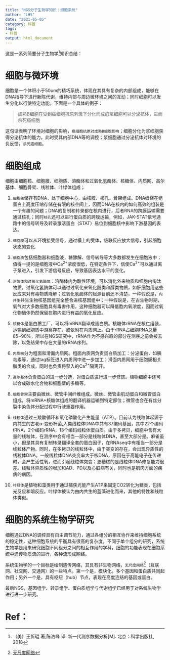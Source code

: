```yaml
---
title: "NGS分子生物学知识：细胞系统"
author: "LHS"
date: "2021-05-05"
category: 科普
tags: 
- 科普
output: html_document
---
```

这是一系列简要分子生物学[^1]知识总结：

# 细胞与微环境

细胞是一个体积小于50um的精巧系统，体现在其具有复杂的内部组成，能够在DNA指导下进行新陈代谢，维持内部与周边微环境之间的互动；同时细胞可以发生分化以行使特定功能。下面是一个具体的例子：

>成熟B细胞在受到癌细胞抗原刺激下分化而成的浆细胞可以分泌抗体，进而杀死癌细胞

这句话表明了环境对细胞的影响，`癌细胞抗原对成熟B细胞影响`；细胞分化为浆细胞获得分泌抗体的能力，此时受其内部DNA等的调控；浆细胞通过分泌抗体对环境的负反馈，`杀死癌细胞`。

# 细胞组成

细胞由细胞核、细胞膜、细胞质、溶酶体和过氧化氢酶体、核糖体、内质网、高尔基体、细胞骨架、线粒体、叶绿体组成；

1. `细胞核`储存有DNA，处于细胞中心，由核膜、核孔、骨架组成。DNA缠绕在组蛋白上高度压缩存储在有限的核空间上，因而DNA在核内的如何高效的组装是一个有趣的问题；DNA的复制和转录都在核内进行，后者RNA的跨膜运输需要通过核孔；同时`核孔`还可以进行蛋白质的跨膜运输，例如，JAK-STAT信号通路中的信号转导及转录激活蛋白（STAT）易位到细胞核中影响下游基因的表达。

2. `细胞膜`可以从环境接受信号，通过模上的受体，级联反应放大信号，引起细胞状态的变化.

3. `细胞质`包括细胞器和细胞液，糖酵解、信号转导等大多数都发生在细胞液中；值得一提的是细胞液中Ca<sup>2+</sup>浓度很低，在特定条件下，信使Ca<sup>2+</sup>可以通过离子泵进入，引发下游信号反应，导致基因表达水平的变化。

4. `溶酶体和过氧化氢酶体`：溶酶体内为酸性环境，可以消化外来物质和细胞内淘汰物质。过氧化氢酶体可以通过过氧化来氧化酚类和醇类物质，如肝细胞用这些反应来对有毒物质降解；过氧化氢酶体的起源目前还不清楚，一种假说是，`内共生`共生生物核基因组完全整合进核基因组中；一种假说是，在古生物时期，氧气对大多数细胞具有毒害作用，这种细胞器可以降低胞内氧浓度，因而过氧化物酶体仍然保留在胞内进行有益的氧化反应。

5. `核糖体`是蛋白质工厂，可以将mRNA翻译成蛋白质。核糖体rRNA在核仁组装，运输到细胞质中游离存在，或依附在内质网上。由于rRNA占细胞RNA总量85~90%，所以在NGS研究中，rRNA作为不感兴趣的部分在测序之前会被去除，以免结果中存在大量的rRNA序列。

6. `内质网`分为粗面和滑面内质网。粗面内质网负责蛋白质加工：分泌蛋白，如胰岛素等，通过tag标签进入内质网中进一步加工；滑面内质网用于细胞膜相关脂类的合成，同时也负责将泵入的Ca<sup>2+</sup>隔离开。

7. `高尔基体`负责蛋白的进一步分选，对蛋白质进行进一步修饰。植物细胞中还可以合成碳水化合物和细胞壁的多糖等。

8. `细胞骨架`主要由微丝、微管中间纤维组成。微丝、微管由肌动蛋白和微管蛋白组成，将mRNA+核糖体组成的翻译机器运输到特定部位；微管也会在有丝分裂中染色体分配过程中行驶重要作用。

9. `线粒体`通过三羧酸循环和氧化磷酸化产生能量（ATP）。目前认为线粒体起源于内共生的古老α-变形杆菌,人类线粒体DNA中共有37编码基因，其中22个编码tRNA，2个编码rRNA，13个编码线粒体蛋白质。由于多拷贝，细胞中含有大量的线粒体，在测序中会有相当一部分是线粒体DNA，甚至大部分是。麻雀虽小，但是其具有复制转录翻译全套的蛋白因子，在RNAseq中有相当一部分是线粒体产物。同时，在多拷贝的线粒体中，由于突变的存在，会出现异质性的线粒体DNA。一般线粒体DNA突变率大于核DNA，原因在于高能电子在传递时，会产生活性氧，进而引起线粒体突变；更糟糕的是线粒体DNA修复能力很差。线粒体异质性的增加和AD、PD以及心脏病有关，同时也是肌肉方面的疾病的病因。

10. `叶绿体`是植物和藻类用于通过捕获光能产生ATP来固定CO2转化为糖类，包括光反应和暗反应。叶绿体被认为由内共生的蓝藻进化而来，其他的特性和线粒体类似。

# 细胞的系统生物学研究

细胞通过DNA的调控具有自主调节能力，通过各组分的相互协作来维持细胞系统的稳定性，这种细胞系统的平衡具有很高的复杂度。不同于单个组分的研究，系统生物学是用来研究细胞不同组分之间的相互作用的学科，细胞的功能表现在细胞系统中遗传物质流的进行，各种流形成网络。

系统生物学的一个目标是绘制遗传网络，其具有非生物网络，`无尺度网络`[^2]（互联网、社交网、交通网）的一些特点。第一个是，模块化。多个基因和蛋白质共同起作用；另外一个是，具有枢纽（hub）节点，表现在高度连结的基因或蛋白。

最后NGS，基因组学、转录组学、蛋白质组学与代谢组学已经用于对系统生物学进行进一步研究。

# Ref：

[^1]:（美）王忻琨 著;陈浩峰 译. 新一代测序数据分析[M]. 北京：科学出版社, 2018

[^2]:[无尺度网络](https://zh.wikipedia.org/wiki/%E6%97%A0%E5%B0%BA%E5%BA%A6%E7%BD%91%E7%BB%9C)
























